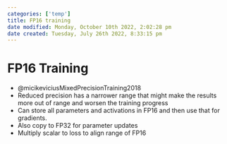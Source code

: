 ```yaml
---
categories: ['temp']
title: FP16 training
date modified: Monday, October 10th 2022, 2:02:28 pm
date created: Tuesday, July 26th 2022, 8:33:15 pm
---
```


# FP16 Training
- @micikeviciusMixedPrecisionTraining2018
- Reduced precision has a narrower range that might make the results more out of range and worsen the training progress
- Can store all parameters and activations in FP16 and then use that for gradients.
- Also copy to FP32 for parameter updates
- Multiply scalar to loss to align range of FP16



